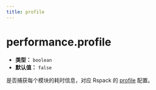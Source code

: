 ```yaml
---
title: profile
---
```


# performance.profile

- **类型：** `boolean`
- **默认值：** `false`

是否捕获每个模块的耗时信息，对应 Rspack 的 [profile](https://webpack.js.org/configuration/other-options/#profile) 配置。


<RsbuildConfig configName="performance.profile" />
